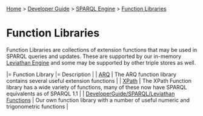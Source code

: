 [[Home]] > [[Developer Guide]] > [[DeveloperGuide/SPARQL Engine|SPARQL Engine]] > [[DeveloperGuide/SPARQL/Function Libraries|Function Libraries]]

= Function Libraries =

Function Libraries are collections of extension functions that may be used in SPARQL queries and updates.  These are supported by our in-memory [[DeveloperGuide/SPARQL/Leviathan Engine|Leviathan Engine]] and some may be supported by other triple stores as well.

|= Function Library |= Description |
| [[http://jena.apache.org/documentation/query/library-function.html|ARQ]] | The ARQ function library contains several useful extension functions |
| [[DeveloperGuide/SPARQL/XPath Functions|XPath]] | The XPath Function library has a wide variety of functions, many of these now have SPARQL equivalents as of SPARQL 1.1 |
| [[DeveloperGuide/SPARQL/Leviathan Functions]] | Our own function library with a number of useful numeric and trigonometric functions |